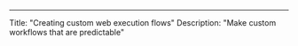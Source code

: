 ---

Title: "Creating custom web execution flows"
Description: "Make custom workflows that are predictable"
